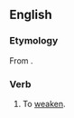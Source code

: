 ==English==

===Etymology===
From {{etyl|la|en}} {{m|la|labefacere}}.

===Verb===
{{en-verb|labefies|labifying|labefied}}

# {{lb|en|obsolete|rare}} To [[weaken]].